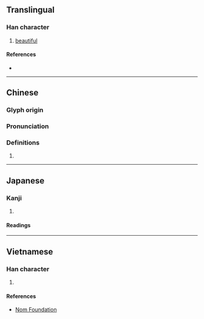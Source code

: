 {{character info/new}}
==Translingual==

===Han character===
{{Han char|rn=38|rad=女|as=08|sn=11|four=41446|canj=VYAJ|ids=⿰女卓}}

# [[beautiful]]

====References====
* {{Han ref|kx=0265.130|dkj=06431|dj=0532.120|hdz=21057.110|uh=5A65|ud=23141|bh=D4D8|bd=54488}}

----

==Chinese==
{{zh-forms}}

===Glyph origin===
{{Han etym}}

===Pronunciation===
{{zh-pron
|m=nào,chuò
|c=coek3
|mc=y
|oc=y
|cat=a
}}

===Definitions===
{{zh-hanzi}}

# {{rfdef|yue|sort=女08}}

----

==Japanese==

===Kanji===
{{ja-kanji|grade=|rs=女08}}

# {{rfdef|ja|sort=女08}}

====Readings====
{{ja-readings|on=[[どう]] (dō), [[にょう]] (nyō), [[てき]] (teki), [[じゃく]] (jaku), [[しゃく]] (shaku)|kun=[[みめよい]] (mimeyoi)}}

----

==Vietnamese==

===Han character===
{{vi-hantu|sước|rs=女08}}

# {{rfdef|vi|sort=女08}}

====References====
* [http://nomfoundation.org/common/nom_details.php?codepoint=5a65 Nom Foundation]